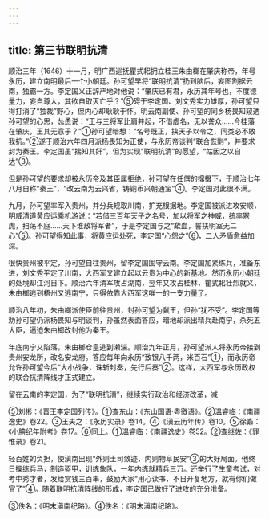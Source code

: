```yaml
---
---
---
```

title: 第三节联明抗清
---



顺治三年（1646）十一月，明广西巡抚瞿式耜拥立桂王朱由榔在肇庆称帝，年号永历，建立南明最后一个小朝廷。孙可望早将“联明抗清”扔到脑后，妄图割据云南，独霸一方。李定国义正辞严地对他说：“肇庆已有君，永历其年号也，不度德量力，妄自尊大，其欲自取灭亡乎？”⑤碍于李定国、刘文秀实力雄厚，孙可望只得打消了“独裁”野心，但内心却耿耿于怀。明云南副使、孙可望的同乡杨畏知窥透孙可望的心思，怂恿说：“王与三将军比肩并起，不借虚名，无以詟众……今桂藩在肇庆，王其无意乎？”①孙可望暗想：“名号既正，挟天子以令之，同类必不敢我抗。”②遂于顺治六年四月派杨畏知为正使，与永历帝谈判“联合恢剿”，并要求封为秦王。李定国虽“揣知其奸”，但为实现“联明抗清”的愿望，“姑因之以自达”③。

但是孙可望的要求却被永历帝及其臣属拒绝，孙可望在任僎的撺掇下，于顺治七年八月自称“秦王”，“改云南为云兴省，铸铜币兴朝通宝”④。李定国对此很不满。

九月，孙可望率军入贵州，并分兵规取川南，扩充根据地。李定国被派进攻安顺，明威清道黄应运乘机游说：“若借三百年天子之名号，加以将军之神威，统率罴虎，扫荡不庭……天下谁敌将军者”，于是李定国与之“歃血，誓扶明室无二心”⑤。孙可望得知此事，将黄应运处死，李定国“心怨之”⑥，二人矛盾愈益加深。

很快贵州被平定，孙可望自往贵州，留李定国固守云南。李定国加紧练兵，准备东进，刘文秀平定了川南，大西军又建立起以云贵为中心的新基地。然而永历小朝廷的处境却江河日下。顺治六年清军攻占湖南，翌年又攻占桂林，瞿式耜壮烈就义，朱由榔逃到梧州又逃南宁，只得依靠大西军这唯一的一支力量了。

顺治八年初，朱由榔派使臣前往贵州，封孙可望为冀王，但孙“犹不受”。李定国等劝孙可望仍派杨畏知与明谈判，孙虽然表面答应，暗地却派出精兵赴南宁，杀死五大臣，逼迫朱由榔改封他为秦王。

年底南宁又陷落，朱由榔仓皇逃到濑湍。顺治九年正月，孙可望派人将永历帝接到贵州安龙所，改名安龙府。答应每年向永历“致银八千两，米百石”①，而永历帝允许孙可望今后“大小战争，诛斩封奏，先行后奏”②。这样，大西军与永历政权的联合抗清阵线才正式建立。

留在云南的李定国，为了“联明抗清”，继续实行政治和经济改革，减

⑤刘彬：《晋王李定国列传》。①查东山：《东山国语·粤徼语》。②温睿临：《南疆逸史》卷22。③王夫之：《永历实录》卷14。④《滇云历年传》卷10。⑤徐鼒：《小腆纪年附考》卷17。⑥同上。①温睿临：《南疆逸史》卷52。②查继佐：《罪惟录》卷21。

轻百姓的负担，使滇南出现“外则土司敛迹，内则物阜民安”③的大好局面。他终日操练兵马，制造盔甲，训练象队，一年内练就精兵三万。还举行了生童考试，对考中秀才者，发给赏钱三百串，鼓励大家“用心读书，不日开复地方，就有你们做官了”④。随着联明抗清阵线的形成，李定国已做好了进攻的充分准备。

③佚名：《明末滇南纪略》。④佚名：《明末滇南纪略》。